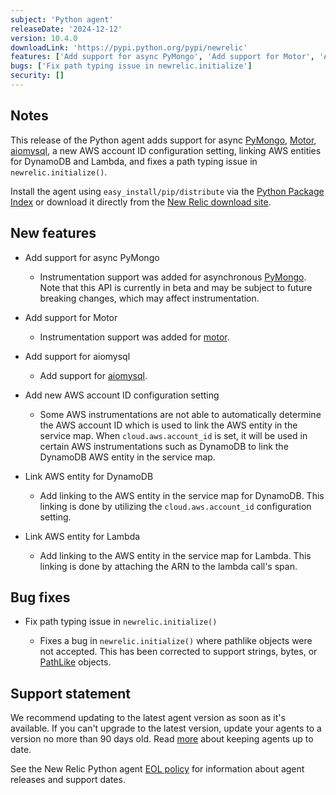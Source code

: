 ```yaml
---
subject: 'Python agent'
releaseDate: '2024-12-12'
version: 10.4.0
downloadLink: 'https://pypi.python.org/pypi/newrelic'
features: ['Add support for async PyMongo', 'Add support for Motor', 'Add support for aiomysql', 'Add AWS account ID configuration setting', 'Link AWS entity for DynamoDB', 'Link AWS entity for Lambda']
bugs: ['Fix path typing issue in newrelic.initialize']
security: []
---
```


## Notes

This release of the Python agent adds support for async [PyMongo](https://pypi.org/project/pymongo/), [Motor](https://pypi.org/project/motor/), [aiomysql](https://pypi.org/project/aiomysql/), a new AWS account ID configuration setting, linking AWS entities for DynamoDB and Lambda, and fixes a path typing issue in `newrelic.initialize()`.

Install the agent using `easy_install/pip/distribute` via the [Python Package Index](https://pypi.python.org/pypi/newrelic) or download it directly from the [New Relic download site](https://download.newrelic.com/python_agent/release).

## New features

* Add support for async PyMongo

  * Instrumentation support was added for asynchronous [PyMongo](https://pypi.org/project/pymongo/). Note that this API is currently in beta and may be subject to future breaking changes, which may affect instrumentation.

* Add support for Motor

  * Instrumentation support was added for [motor](https://pypi.org/project/motor/).

* Add support for aiomysql

  * Add support for [aiomysql](https://pypi.org/project/aiomysql/).

* Add new AWS account ID configuration setting

  * Some AWS instrumentations are not able to automatically determine the AWS account ID which is used to link the AWS entity in the service map. When `cloud.aws.account_id` is set, it will be used in certain AWS instrumentations such as DynamoDB to link the DynamoDB AWS entity in the service map. 
  
* Link AWS entity for DynamoDB

  * Add linking to the AWS entity in the service map for DynamoDB. This linking is done by utilizing the `cloud.aws.account_id` configuration setting.
  
* Link AWS entity for Lambda

  * Add linking to the AWS entity in the service map for Lambda. This linking is done by attaching the ARN to the lambda call's span.

## Bug fixes

* Fix path typing issue in `newrelic.initialize()`

  * Fixes a bug in `newrelic.initialize()` where pathlike objects were not accepted. This has been corrected to support strings, bytes, or [PathLike](https://docs.python.org/3/library/os.html#os.PathLike) objects.

## Support statement

We recommend updating to the latest agent version as soon as it's available. If you can't upgrade to the latest version, update your agents to a version no more than 90 days old. Read [more](/docs/new-relic-solutions/new-relic-one/install-configure/update-new-relic-agent/) about keeping agents up to date.

See the New Relic Python agent [EOL policy](/docs/apm/agents/python-agent/getting-started/python-agent-eol-policy/) for information about agent releases and support dates.

